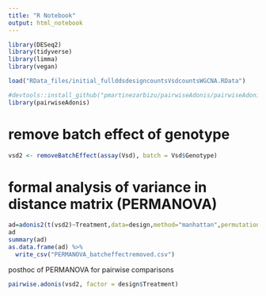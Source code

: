 ```yaml
---
title: "R Notebook"
output: html_notebook
---
```


```r
library(DESeq2)
library(tidyverse)
library(limma)
library(vegan)

load("RData_files/initial_fullddsdesigncountsVsdcountsWGCNA.RData")

#devtools::install_github("pmartinezarbizu/pairwiseAdonis/pairwiseAdonis")
library(pairwiseAdonis)
```

# remove batch effect of genotype

```r
vsd2 <- removeBatchEffect(assay(Vsd), batch = Vsd$Genotype)
```


# formal analysis of variance in distance matrix (PERMANOVA)
```r
ad=adonis2(t(vsd2)~Treatment,data=design,method="manhattan",permutations=1e6)
ad
summary(ad)
as.data.frame(ad) %>% 
  write_csv("PERMANOVA_batcheffectremoved.csv")
```
posthoc of PERMANOVA for pairwise comparisons
```r
pairwise.adonis(vsd2, factor = design$Treatment)
```

